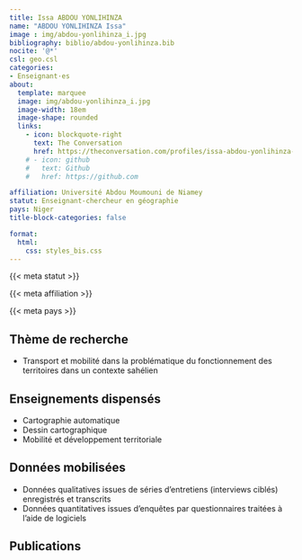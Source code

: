 ```yaml
---
title: Issa ABDOU YONLIHINZA
name: "ABDOU YONLIHINZA Issa"
image : img/abdou-yonlihinza_i.jpg
bibliography: biblio/abdou-yonlihinza.bib
nocite: '@*'
csl: geo.csl
categories: 
- Enseignant·es
about:
  template: marquee
  image: img/abdou-yonlihinza_i.jpg
  image-width: 18em
  image-shape: rounded
  links:
    - icon: blockquote-right
      text: The Conversation
      href: https://theconversation.com/profiles/issa-abdou-yonlihinza-348657/articles
    # - icon: github
    #   text: Github
    #   href: https://github.com

affiliation: Université Abdou Moumouni de Niamey
statut: Enseignant-chercheur en géographie
pays: Niger
title-block-categories: false

format:
  html: 
    css: styles_bis.css
---
```


::: {#profil}
::: {#statut}
{{< meta statut >}}
:::

::: {#affiliation}
{{< meta affiliation >}}
:::

::: {#pays}
<i class="bi bi-globe2"></i> {{< meta pays >}}\
:::
:::

## <i class="bi bi-ui-checks-grid"></i> Thème de recherche

::: {#liste}
-   Transport et mobilité dans la problématique du fonctionnement des territoires dans un contexte sahélien
:::

## <i class="bi bi-person-video3"></i> Enseignements dispensés

<div>

-   Cartographie automatique
-   Dessin cartographique
-   Mobilité et développement territoriale

</div>

## <i class="bi bi-clipboard-data"></i> Données mobilisées

-   Données qualitatives issues de séries d'entretiens (interviews ciblés) enregistrés et transcrits
-   Données quantitatives issues d'enquêtes par questionnaires traitées à l'aide de logiciels

## <i class="bi bi-file-earmark-text"></i> Publications

::: {#refs}
:::
